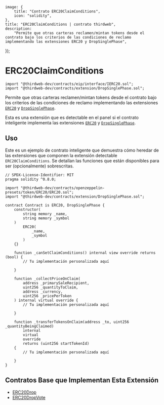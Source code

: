 
	image: {
		title: "Contrato ERC20ClaimConditions",
		icon: "solidity",
	},
	title: "ERC20ClaimConditions | contrato thirdweb",
	description:
		"Permite que otras carteras reclamen/mintan tokens desde el contrato bajo los criterios de las condiciones de reclamo implementando las extensiones ERC20 y DropSinglePhase",
});

# ERC20ClaimConditions

```solidity
import "@thirdweb-dev/contracts/eip/interface/IERC20.sol";
import "@thirdweb-dev/contracts/extension/DropSinglePhase.sol";
```

Permite que otras carteras reclamen/mintan tokens desde el contrato bajo los criterios de las condiciones de reclamo implementando las extensiones [`ERC20`](/contracts/build/extensions/erc-20/ERC20) y [`DropSinglePhase`](/contracts/build/extensions/general/DropSinglePhase).

Esta es una extensión que es detectable en el panel si el contrato inteligente implementa las extensiones [`ERC20`](/contracts/build/extensions/erc-20/ERC20) y [`DropSinglePhase`](/contracts/build/extensions/general/DropSinglePhase).

<GithubButtonLink href="https://github.com/thirdweb-dev/contracts/blob/main/contracts/extension/DropSinglePhase.sol" />

## Uso

Este es un ejemplo de contrato inteligente que demuestra cómo heredar de las extensiones que componen la extensión detectable `ERC20ClaimConditions`.
Se detallan las funciones que están disponibles para ser (opcionalmente) sobrescritas.

```solidity
// SPDX-License-Identifier: MIT
pragma solidity ^0.8.0;

import "@thirdweb-dev/contracts/openzeppelin-presets/token/ERC20/ERC20.sol";
import "@thirdweb-dev/contracts/extension/DropSinglePhase.sol";

contract Contract is ERC20, DropSinglePhase {
    constructor(
        string memory _name,
        string memory _symbol
    )
        ERC20(
            _name,
            _symbol
        )
    {}

    function _canSetClaimConditions() internal view override returns (bool) {
        // Tu implementación personalizada aquí

    }

    function _collectPriceOnClaim(
        address _primarySaleRecipient,
        uint256 _quantityToClaim,
        address _currency,
        uint256 _pricePerToken
    ) internal virtual override {
        // Tu implementación personalizada aquí

    }

    function _transferTokensOnClaim(address _to, uint256 _quantityBeingClaimed)
        internal
        virtual
        override
        returns (uint256 startTokenId)
    {
        // Tu implementación personalizada aquí

    }
}
```

## Contratos Base que Implementan Esta Extensión

- [ERC20Drop](/contracts/build/base-contracts/erc-20/drop)
- [ERC20DropVote](/contracts/build/base-contracts/erc-20/drop-vote)
